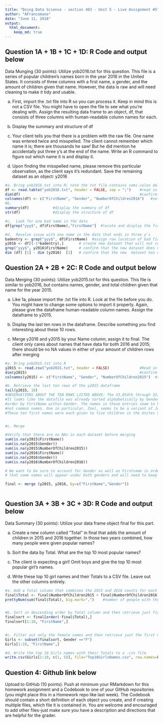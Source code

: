 ```yaml
---
title: "Doing Data Science - section 403 - Unit 5 - Live Assignment #5"
author: "AFrancomano"
date: "June 11, 2018"
output: 
  html_document:
    keep_md: true
---
```


## Question 1A + 1B + 1C + 1D:  R Code and output below

Data Munging (30 points): Utilize yob2016.txt for this question. This file is a series of popular children's names born in the year 2016 in the United States.  It consists of three columns with a first name, a gender, and the amount of children given that name.  However, the data is raw and will need cleaning to make it tidy and usable.

a.	First, import the .txt file into R so you can process it.  Keep in mind this is not a CSV file.  You might have to open the file to see what you're dealing with.  Assign the resulting data frame to an object, df, that consists of three columns with human-readable column names for each.

b.	Display the summary and structure of df

c.	Your client tells you that there is a problem with the raw file.  One name was entered twice and misspelled. The client cannot remember which name it is; there are thousands he saw! But he did mention he accidentally put three y's at the end of the name.  Write an R command to figure out which name it is and display it.

d.	Upon finding the misspelled name, please remove this particular observation, as the client says it's redundant.  Save the remaining dataset as an object: y2016 


```r
#a. Bring yob2016.txt into R; note the txt file contains semi-colon delimited data
df <- read.table("yob2016.txt", header = FALSE, sep = ";")    #read in the text file
dim(df)                                                       #confirm all data file lines were read in
colnames(df) <- c("FirstName", "Gender", "NumberOfChildren2016")   #set the column names
#b.
summary(df)           #display the summary of df
str(df)               #display the structure of df

#c.  Look for one bad name in the data
df[grep("yyy$", df$FirstName),"FirstName"]  #locate and display the firstname that ends in three y's

#d.  Resolve issue with one name in the data that ends in three y's
badentry <- grep("yyy$", df$FirstName)  #assign row location of bad first name to a variable
y2016 <- df[(-1*badentry),]       # create new dataset that will not contain the bad firstname
grep("yyy$", y2016$FirstName)     # confirm that the new dataset does not contain a name with three y's at end
dim (df) [1] - dim (y2016)  [1]   # confirm that the new  dataset has one less entry than original dataset
```

## Question 2A + 2B + 2C:  R Code and output below

Data Merging (30 points): Utilize yob2015.txt for this question.  This file is similar to yob2016, but contains names, gender, and total children given that name for the year 2015.

a.	Like 1a, please import the .txt file into R.  Look at the file before you do.  You might have to change some options to import it properly.  Again, please give the dataframe human-readable column names.  Assign the dataframe to y2015.  

b.	Display the last ten rows in the dataframe.  Describe something you find interesting about these 10 rows.

c.	Merge y2016 and y2015 by your Name column; assign it to final.  The client only cares about names that have data for both 2016 and 2015; there should be no NA values in either of your amount of children rows after merging
```r
#a. Bring yob2015.txt into R   
y2015 <- read.csv("yob2015.txt", header = FALSE)              #Read in the y2015.txt datafile
dim(y2015)                                                    #confirm all data lines were read in
colnames(y2015) <- c("FirstName", "Gender", "NumberOfChildren2015")  #set the column names

#b. Retrieve the last ten rows of the y2015 dataframe
tail(y2015, 10)
#OBSERVATIONS ABOUT THE TEN ROWS LISTED ABOVE: The 33,054th through 33,063rd entries are displayed.
#It looks like the datafile was already sorted alphabetically by Gender and then in descending 
#order by FirstName within Gender. The names in these entries seem to have unique spellings and are
#not common names. One in particular, Zoel, seems to be a variant of Joel.
#These ten first names were each given to five children in the Unites States in 2015.


#c. Merge

#Verify that there are no NAs in each dataset before merging
sum(is.na(y2015$FirstName))
sum(is.na(y2015$Gender))
sum(is.na(y2015$NumberOfChildren2015))
sum(is.na(y2016$FirstName))
sum(is.na(y2016$Gender))
sum(is.na(y2016$NumberOfChildren2016))

# We want to be sure to account for Gender as well as Firstname in order to preserve the fact 
# that some names will appear under both genders and will need to keep their distinct counts

final <- merge (y2015, y2016, by=c("FirstName","Gender"))
                
```


## Question 3A + 3B + 3C + 3D:  R Code and output below

Data Summary (30 points): Utilize your data frame object final for this part.

a.	Create a new column called "Total" in final that adds the amount of children in 2015 and 2016 together.  In those two years combined, how many people were given popular names?

b.	Sort the data by Total.  What are the top 10 most popular names?

c.	The client is expecting a girl!  Omit boys and give the top 10 most popular girl's names.

d.	Write these top 10 girl names and their Totals to a CSV file.  Leave out the other columns entirely.

```r
#a. Add a Total column that combines the 2015 and 2016 counts for each First name
final$Total <- final$NumberOfChildren2015 + final$NumberOfChildren2016
prettyNum(sum(final$Total), big.mark=",")    #number of people with the names listed in both the 2015 and 2016 popular names data files combined


#b. Sort in descending order by Total column and then retrieve just first names in the top 10
finalsort <- final[order(-final$Total),]   
finalsort[1:10, "FirstName",]            
                       

#c. Filter out only the female names and then retrieve just the first names in the top 10
Girls <- subset(finalsort, Gender =="F")
Girls[1:10, "FirstName",]

#d. Write the top 10 Girls names with their Totals to a .csv file
write.csv(Girls[1:10, c(1, 5)], file="Top10GirlsNames.csv", row.names=FALSE)

```

## Question 4:  Github link below

Upload to GitHub (10 points): Push at minimum your RMarkdown for this homework assignment and a Codebook to one of your GitHub repositories (you might place this in a Homework repo like last week).  The Codebook should contain a short definition of each object you create, and if creating multiple files, which file it is contained in.  You are welcome and encouraged to add other files-just make sure you have a description and directions that are helpful for the grader.

